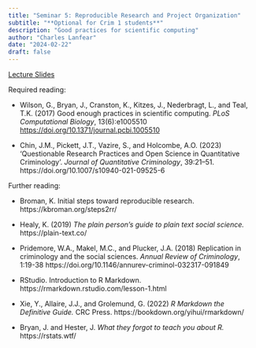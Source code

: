 ```yaml
---
title: "Seminar 5: Reproducible Research and Project Organization"
subtitle: "**Optional for Crim 1 students**"
description: "Good practices for scientific computing"
author: "Charles Lanfear"
date: "2024-02-22"
draft: false
---
```


[Lecture Slides](https://clanfear.github.io/ioc_crmw/_lectures/5_reproducible-research/slides_reproducible-research.html)

Required reading:

* Wilson, G., Bryan, J., Cranston, K., Kitzes, J., Nederbragt, L., and Teal, T.K. (2017) Good enough practices in scientific computing. *PLoS Computational Biology*, 13(6):e1005510 [https://doi.org/10.1371/journal.pcbi.1005510](https://doi.org/10.1371/journal.pcbi.1005510)

* Chin, J.M., Pickett, J.T., Vazire, S., and Holcombe, A.O. (2023) ‘Questionable Research Practices and Open Science in Quantitative Criminology’. *Journal of Quantitative Criminology*, 39:21–51. https://doi.org/10.1007/s10940-021-09525-6

Further reading:

* Broman, K. Initial steps toward reproducible research. https://kbroman.org/steps2rr/ 

* Healy, K. (2019) *The plain person’s guide to plain text social science.* https://plain-text.co/

* Pridemore, W.A., Makel, M.C., and Plucker, J.A. (2018) Replication in criminology and the social sciences. *Annual Review of Criminology*, 1:19-38 https://doi.org/10.1146/annurev-criminol-032317-091849

* RStudio. Introduction to R Markdown. https://rmarkdown.rstudio.com/lesson-1.html

* Xie, Y., Allaire, J.J., and Grolemund, G. (2022) *R Markdown the Definitive Guide.* CRC Press. https://bookdown.org/yihui/rmarkdown/

* Bryan, J. and Hester, J. *What they forgot to teach you about R.* https://rstats.wtf/



